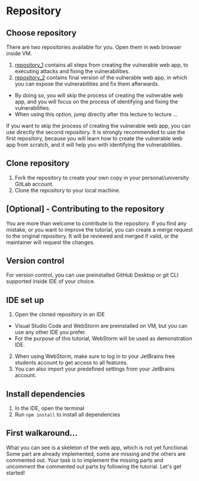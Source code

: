 # Repository

## Choose repository

There are two repositories available for you.
Open them in web browser inside VM.

1. [repository_1](https://git.kpi.fei.tuke.sk/kpi-zp/2023/bp.samuel.neceda/hackHealth) contains all steps from creating the vulnerable web app, to executing attacks and fixing the
vulnerabilities.
2. [repository_2](https://git.kpi.fei.tuke.sk/kpi-zp/2023/bp.samuel.neceda/hackHealth) contains final version of the vulnerable web app, in which you can expose the vulnerabilities and fix
them afterwards.
 * By doing so, you will skip the process of creating the vulnerable web app, and you will focus on the process of
identifying and fixing the vulnerabilities.
 * When using this option, jump directly after this lecture to lecture ...

If you want to skip the process of creating the vulnerable web app, you can use directly the second repository.
It is strongly recommended to use the first repository, because you will learn how to create the vulnerable web app from
scratch, and it will
help you with identifying the vulnerabilities.

## Clone repository

1. Fork the repository to create your own copy in your personal/university GitLab account.
2. Clone the repository to your local machine.

## [Optional] - Contributing to the repository

You are more than welcome to contribute to the repository.
If you find any mistake, or you want to improve the tutorial, you can create a merge request to the original repository.
It will be reviewed and merged if valid, or the maintainer will request the changes.

## Version control

For version control, you can use preinstalled GitHub Desktop or git CLI supported inside IDE of your choice.

## IDE set up

1. Open the cloned repository in an IDE
 * Visual Studio Code and WebStorm are preinstalled on VM, but you can use any other IDE you prefer.
 * For the purpose of this tutorial, WebStorm will be used as demonstration IDE.
2. When using WebStorm, make sure to log in to your JetBrains free students account to get access to all features.
3. You can also import your predefined settings from your JetBrains account.

## Install dependencies

1. In the IDE, open the terminal
2. Run `npm install` to install all dependencies

## First walkaround...

What you can see is a skeleton of the web app, which is not yet functional.
Some part are already implemented, some are missing and the others are commented out.
Your task is to implement the missing parts and uncomment the commented out parts by following the tutorial.
Let's get started!
